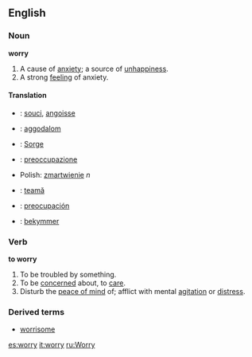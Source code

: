==English==
===Noun===
'''worry'''

#A cause of [[anxiety]]; a source of [[unhappiness]].
#A strong [[feeling]] of anxiety.

====Translation====
*{{fr}}: [[souci]], [[angoisse]]
*{{hu}}: [[aggodalom]]
*{{de}}: [[Sorge]]
*{{it}}: [[preoccupazione]]
*Polish: [[zmartwienie]] ''n''
*{{ro}}: [[teamă]]
*{{es}}: [[preocupación]]
*{{sv}}: [[bekymmer]]

===Verb===
'''to worry'''

#To be troubled by something.
#To be [[concern]]ed about, to [[care]].
#Disturb the [[peace of mind]] of; afflict with mental [[agitation]] or [[distress]].

===Derived terms===
*[[worrisome]]

[[es:worry]]
[[it:worry]]
[[ru:Worry]]